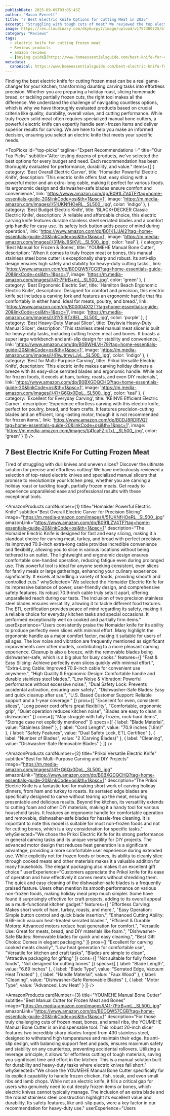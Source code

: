 ```yaml
---
publishDate: 2025-09-09T03:05:43Z
author: "Mason Everett"
title: "7 Best Electric Knife Options for Cutting Meat in 2025"
excerpt: "Struggling with tough cuts of meat? We reviewed the top electric knives and manual slicers to help you find the perfect tool for effortless, precise slicing every time."
image: https://res.cloudinary.com/dky6urpy2/image/upload/v1757300725/blog_image_1757300724_prncpy.webp
category: "Reviews"
tags:
  - electric knife for cutting frozen meat
  - Reviews products
  - amazon reviews
  - [buying guide](https://www.homeessentialsguide.com/best-knife-for-cutting-meat-and-vegetables)
metadata:
  canonical: https://www.homeessentialsguide.com/best-electric-knife-for-cutting-frozen-meat
---
```



Finding the best electric knife for cutting frozen meat can be a real game-changer for your kitchen, transforming daunting carving tasks into effortless precision. Whether you are preparing a holiday roast, slicing homemade bread, or tackling partially frozen cuts, the right tool makes all the difference. We understand the challenge of navigating countless options, which is why we have thoroughly evaluated products based on crucial criteria like quality, durability, overall value, and cutting performance. While truly frozen solid meat often requires specialized manual bone cutters, a powerful electric knife can expertly handle semi-frozen items and deliver superior results for carving. We are here to help you make an informed decision, ensuring you select an electric knife that meets your specific needs.

<TopPicks
  id="top-picks"
  tagline="Expert Recommendations ✨"
  title="Our Top Picks"
  subtitle="After testing dozens of products, we've selected the best options for every budget and need. Each recommendation has been thoroughly evaluated for performance, durability, and value."
  items={[
    {
      category: 'Best Overall Electric Carver',
      title: 'Homaider Powerful Electric Knife',
      description: 'This electric knife offers fast, easy slicing with a powerful motor and an extra-long cable, making it perfect for various foods. Its ergonomic design and dishwasher-safe blades ensure comfort and convenience.',
      link: 'https://www.amazon.com/dp/B091LZV4TF?tag=home-essentials-guide-20&linkCode=osi&th=1&psc=1',
      image: 'https://m.media-amazon.com/images/I/51UKNfHOeRL._SL500_.jpg',
      color: 'indigo'
    },
    {
      category: 'Best Budget Electric Knife',
      title: 'BLACK+DECKER Classic Electric Knife',
      description: 'A reliable and affordable choice, this electric carving knife features durable stainless steel serrated blades and a comfort grip handle for easy use. Its safety lock button adds peace of mind during operation.',
      link: 'https://www.amazon.com/dp/B01K1JJAI2?tag=home-essentials-guide-20&linkCode=osi&th=1&psc=1',
      image: 'https://m.media-amazon.com/images/I/31MkJ9SiKVL._SL500_.jpg',
      color: 'teal'
    },
    {
      category: 'Best Manual for Frozen & Bones',
      title: 'YOUMEHE Manual Bone Cutter',
      description: 'When it comes to truly frozen meat or bones, this manual stainless steel bone cutter is exceptionally sharp and robust. Its anti-slip design ensures high safety and stability for heavy-duty cutting tasks.',
      link: 'https://www.amazon.com/dp/B0DQW57CGB?tag=home-essentials-guide-20&linkCode=osi&th=1&psc=1',
      image: 'https://m.media-amazon.com/images/I/41-7FtrB+mL._SL500_.jpg',
      color: 'green'
    },
    {
      category: 'Best Ergonomic Electric Set',
      title: 'Hamilton Beach Ergonomic Electric Knife',
      description: 'Designed for comfort and precision, this electric knife set includes a carving fork and features an ergonomic handle that fits comfortably in either hand. Ideal for meats, poultry, and bread.',
      link: 'https://www.amazon.com/dp/B00004X12T?tag=home-essentials-guide-20&linkCode=osi&th=1&psc=1',
      image: 'https://m.media-amazon.com/images/I/31YSj9TzBEL._SL500_.jpg',
      color: 'purple'
    },
    {
      category: 'Best Heavy-Duty Manual Slicer',
      title: 'Dsyisvia Heavy-Duty Manual Slicer',
      description: 'This stainless steel manual meat slicer is built for heavy-duty tasks, including cutting frozen meat and bones. It boasts a super large workbench and anti-slip design for stability and convenience.',
      link: 'https://www.amazon.com/dp/B0BWHLVH79?tag=home-essentials-guide-20&linkCode=osi&th=1&psc=1',
      image: 'https://m.media-amazon.com/images/I/41wJtmwLJyL._SL500_.jpg',
      color: 'indigo'
    },
    {
      category: 'Best for Multi-Purpose Carving',
      title: 'Prikoi Versatile Electric Knife',
      description: 'This electric knife makes carving holiday dinners a breeze with its easy-slice serrated blades and ergonomic handle. While not for frozen foods, it excels at ham, turkey, roasts, and even DIY materials.',
      link: 'https://www.amazon.com/dp/B0BXGDQCHQ?tag=home-essentials-guide-20&linkCode=osi&th=1&psc=1',
      image: 'https://m.media-amazon.com/images/I/41+G6Qx0DpL._SL500_.jpg',
      color: 'teal'
    },
    {
      category: 'Excellent for Everyday Carving',
      title: 'KEINVE Efficient Electric Carver',
      description: 'Experience effortless carving with this electric knife, perfect for poultry, bread, and foam crafts. It features precision-cutting blades and an efficient, long-lasting motor, though it is not recommended for frozen items.',
      link: 'https://www.amazon.com/dp/B0DJ8RDRVQ?tag=home-essentials-guide-20&linkCode=osi&th=1&psc=1',
      image: 'https://m.media-amazon.com/images/I/41caFZikTxL._SL500_.jpg',
      color: 'green'
    }
  ]}
/>

## 7 Best Electric Knife For Cutting Frozen Meat

Tired of struggling with dull knives and uneven slices? Discover the ultimate solution for precise and effortless cutting! We have meticulously reviewed a selection of top-rated electric knives and specialized manual slicers that promise to revolutionize your kitchen prep, whether you are carving a holiday roast or tackling tough, partially frozen meats. Get ready to experience unparalleled ease and professional results with these exceptional tools.

<AmazonProducts
  cardNumber={1}
  title="Homaider Powerful Electric Knife"
  subtitle="Best Overall Electric Carver for Precision Slicing"
  image="https://m.media-amazon.com/images/I/51UKNfHOeRL._SL500_.jpg"
  amazonLink="https://www.amazon.com/dp/B091LZV4TF?tag=home-essentials-guide-20&linkCode=osi&th=1&psc=1"
  description="The Homaider Electric Knife is designed for fast and easy slicing, making it a standout choice for carving meat, turkey, and bread with perfect precision. Its improved 70.9-inch extra-long cable provides incredible convenience and flexibility, allowing you to slice in various locations without being tethered to an outlet. The lightweight and ergonomic design ensures comfortable one-handed operation, reducing fatigue even during prolonged use. This powerful tool is ideal for anyone seeking consistent, even slices for family meals or large gatherings, enhancing your culinary experience significantly. It excels at handling a variety of foods, providing smooth and controlled cuts."
  whySelected="We selected the Homaider Electric Knife for its impressive balance of power, user-friendly design, and comprehensive safety features. Its robust 70.9-inch cable truly sets it apart, offering unparalleled reach during our tests. The inclusion of two precision stainless steel blades ensures versatility, allowing it to tackle different food textures. The ETL certification provides peace of mind regarding its safety, making it a reliable choice for everyday kitchen tasks and special occasions. It performed exceptionally well on cooked and partially firm items."
  userExperience="Users consistently praise the Homaider knife for its ability to produce perfectly even slices with minimal effort. Many highlight the ergonomic handle as a major comfort factor, making it suitable for users of all ages. The low noise and vibration are frequently mentioned as significant improvements over other models, contributing to a more pleasant carving experience. Cleanup is also a breeze, with the removable blades being dishwasher-safe, which is a big plus for busy cooks."
  features={[
    "Fast & Easy Slicing: Achieve perfectly even slices quickly with minimal effort.",
    "Extra-Long Cable: Improved 70.9-inch cable for convenient use anywhere.",
    "High Quality & Ergonomic Design: Comfortable handle and durable stainless steel blades.",
    "Low Noise & Vibration: Powerful performance without excessive noise.",
    "Dual Safety Lock: Prevents accidental activation, ensuring user safety.",
    "Dishwasher-Safe Blades: Easy and quick cleanup after use.",
    "U.S. Based Customer Support: Reliable support and a 1-year coverage."
  ]}
  pros={[
    "Excellent for even, consistent slices",
    "Long power cord offers great flexibility",
    "Comfortable, ergonomic grip",
    "Quiet operation reduces kitchen noise",
    "Blades are easy to clean in dishwasher"
  ]}
  cons={[
    "May struggle with fully frozen, rock-hard items",
    "Storage case not explicitly mentioned"
  ]}
  specs={[
    { label: "Blade Material", value: "Stainless Steel" },
    { label: "Cord Length", value: "70.9 inches (1.8m)" },
    { label: "Safety Features", value: "Dual Safety Lock, ETL Certified" },
    { label: "Number of Blades", value: "2 (Carving Blades)" },
    { label: "Cleaning", value: "Dishwasher-Safe Removable Blades" }
  ]}
/>

<AmazonProducts
  cardNumber={2}
  title="Prikoi Versatile Electric Knife"
  subtitle="Best for Multi-Purpose Carving and DIY Projects"
  image="https://m.media-amazon.com/images/I/41+G6Qx0DpL._SL500_.jpg"
  amazonLink="https://www.amazon.com/dp/B0BXGDQCHQ?tag=home-essentials-guide-20&linkCode=osi&th=1&psc=1"
  description="The Prikoi Electric Knife is a fantastic tool for making short work of carving holiday dinners, from ham and turkey to roasts. Its serrated edge blades are specifically designed to carve without tearing up the meat, ensuring presentable and delicious results. Beyond the kitchen, its versatility extends to cutting foam and other DIY materials, making it a handy tool for various household tasks. It features an ergonomic handle for comfortable operation and removable, dishwasher-safe blades for hassle-free cleaning. It is important to note this model is suitable for most non-frozen foods and not for cutting bones, which is a key consideration for specific tasks."
  whySelected="We chose the Prikoi Electric Knife for its strong performance in general carving tasks and its unique versatility for DIY projects. The advanced motor design that reduces heat generation is a significant advantage, providing a more comfortable user experience during extended use. While explicitly not for frozen foods or bones, its ability to cleanly slice through cooked meats and other materials makes it a valuable addition for many households. The elegant packaging also makes it an excellent gift choice."
  userExperience="Customers appreciate the Prikoi knife for its ease of operation and how effectively it carves meats without shredding them. The quick and easy cleaning of the dishwasher-safe blades is a frequently praised feature. Users often mention its smooth performance on various non-frozen foods, making holiday meal prep much simpler. Some have found it surprisingly effective for craft projects, adding to its overall appeal as a multi-functional kitchen gadget."
  features={[
    "Effortless Carving: Makes short work of ham, turkey, roasts, and more.",
    "Easy Operation: Simple button control and quick blade insertion.",
    "Enhanced Cutting Ability: 6.69-inch vacuum heat-treated serrated blades.",
    "Efficient & Durable Motors: Advanced motors reduce heat generation for comfort.",
    "Versatile Use: Great for meats, bread, and DIY materials like foam.",
    "Dishwasher-Safe Blades: Removable blades for quick and easy cleaning.",
    "Best Gift Choice: Comes in elegant packaging."
  ]}
  pros={[
    "Excellent for carving cooked meats cleanly",
    "Low heat generation for comfortable use",
    "Versatile for kitchen and craft tasks",
    "Blades are simple to clean",
    "Attractive packaging for gifting"
  ]}
  cons={[
    "Not suitable for fully frozen foods",
    "Not designed for cutting bones"
  ]}
  specs={[
    { label: "Blade Length", value: "6.69 inches" },
    { label: "Blade Type", value: "Serrated Edge, Vacuum Heat Treated" },
    { label: "Handle Material", value: "Faux Wood" },
    { label: "Cleaning", value: "Dishwasher-Safe Removable Blades" },
    { label: "Motor Type", value: "Advanced, Low Heat" }
  ]}
/>

<AmazonProducts
  cardNumber={3}
  title="YOUMEHE Manual Bone Cutter"
  subtitle="Best Manual Cutter for Frozen Meat and Bones"
  image="https://m.media-amazon.com/images/I/41-7FtrB+mL._SL500_.jpg"
  amazonLink="https://www.amazon.com/dp/B0DQW57CGB?tag=home-essentials-guide-20&linkCode=osi&th=1&psc=1"
  description="For those truly challenging cuts of frozen meat, bones, and small ribs, the YOUMEHE Manual Bone Cutter is an indispensable tool. This robust 20-inch slicer features two incredibly sharp blades forged from 430 stainless steel, designed to withstand high temperatures and maintain their edge. Its anti-slip design, with balancing support feet and pads, ensures maximum safety and stability on any countertop, preventing accidental rollovers. Utilizing a leverage principle, it allows for effortless cutting of tough materials, saving you significant time and effort in the kitchen. This is a manual solution built for durability and heavy-duty tasks where electric knives fall short."
  whySelected="We chose the YOUMEHE Manual Bone Cutter specifically for its explicit capability to handle frozen chicken, fish, steak, and even small ribs and lamb chops. While not an electric knife, it fills a critical gap for users who genuinely need to cut deeply frozen items or bones, which electric knives cannot typically manage. The inclusion of an extra blade and the robust stainless steel construction highlight its excellent value and durability. Its safety features, like anti-slip pads, were a key factor in our recommendation for heavy-duty use."
  userExperience="Users
